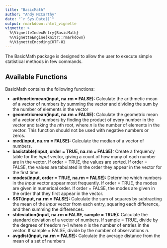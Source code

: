 ```yaml
---
title: "BasicMath"
author: "Andy McCarthy"
date: "`r Sys.Date()`"
output: rmarkdown::html_vignette
vignette: >
  %\VignetteIndexEntry{BasicMath}
  %\VignetteEngine{knitr::rmarkdown}
  %\VignetteEncoding{UTF-8}
---
```


The BasicMath package is designed to allow the user to execute simple statistical methods in few commands.

## Available Functions

BasicMath contains the following functions:

- **arithmeticmean(input, na.rm = FALSE):** Calculate the arithmetic mean of a vector of numbers by summing the vector and dividing the sum by the number of elements in the vector
- **geometricmean(input, na.rm = FALSE):** Calculate the geometric mean of a vector of numbers by finding the product of every number in the vector and taking the *n*th root, where *n* is the number of elements in the vector. This function should not be used with negative numbers or zeros.
- **med(input, na.rm = FALSE):** Calculate the median of a vector of numbers.
- **basictable(input, order = TRUE, na.rm = FALSE):** Create a frequency table for the *input* vector, giving a count of how many of each number are in the vector. If order = TRUE, the values are sorted. If order = FALSE, the values are tabulated in the order they appear in the vector for the first time.
- **modes(input, order = TRUE, na.rm = FALSE):** Determine which numbers in the *input* vector appear most frequently. If order = TRUE, the modes are given in numerical order. If order = FALSE, the modes are given in the order that they first appear in the vector.
- **SST(input, na.rm = FALSE):** Calculate the sum of squares by subtracting the mean of the *input* vector from each entry, squaring each difference, and then summing the differences.
- **stdeviation(input, na.rm = FALSE, sample = TRUE):** Calculate the standard deviation of a vector of numbers. If sample = TRUE, divide by the degrees of freedom n-1 where *n* is the number of entries in the vector. If sample = FALSE, divide by the number of observations *n*.
- **avgdist(input, na.rm = FALSE):** Calculate the average distance from the mean of a set of numbers
